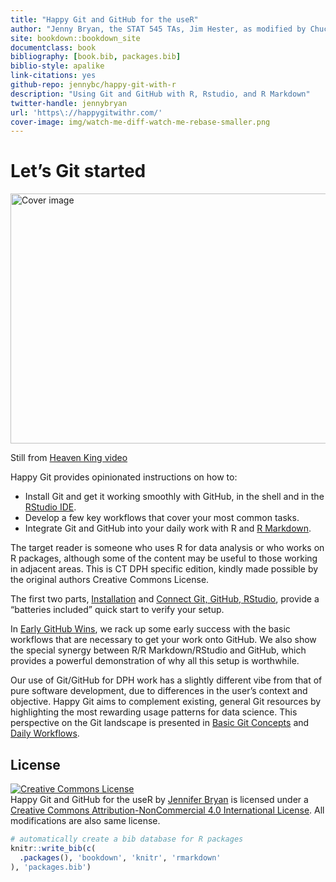 ```yaml
--- 
title: "Happy Git and GitHub for the useR"
author: "Jenny Bryan, the STAT 545 TAs, Jim Hester, as modified by Chuck Powell"
site: bookdown::bookdown_site
documentclass: book
bibliography: [book.bib, packages.bib]
biblio-style: apalike
link-citations: yes
github-repo: jennybc/happy-git-with-r
description: "Using Git and GitHub with R, Rstudio, and R Markdown"
twitter-handle: jennybryan
url: 'https\://happygitwithr.com/'
cover-image: img/watch-me-diff-watch-me-rebase-smaller.png
---
```


# Let's Git started {-}

<div class="figure">
<img src="img/watch-me-diff-watch-me-rebase-smaller.png" width="669" height="400" alt="Cover image" />
<p class="caption">Still from <a href="https://www.youtube.com/watch?v=uBWrpVrazzA">Heaven King video</a></p>
</div>

Happy Git provides opinionated instructions on how to:

  * Install Git and get it working smoothly with GitHub, in the shell and in the 
    [RStudio IDE](https://www.rstudio.com/products/rstudio/).
  * Develop a few key workflows that cover your most common tasks.
  * Integrate Git and GitHub into your daily work with R and 
    [R Markdown](https://rmarkdown.rstudio.com).
  
The target reader is someone who uses R for data analysis or who works on R
packages, although some of the content may be useful to those working in
adjacent areas. This is CT DPH specific edition, kindly made possible
by the original authors Creative Commons License.

The first two parts, [Installation](#install-intro) and 
[Connect Git, GitHub, RStudio](#connect-intro), provide a "batteries included"
quick start to verify your setup.

In [Early GitHub Wins](#usage-intro), we rack up some early success with the
basic workflows that are necessary to get your work onto GitHub. We also show
the special synergy between R/R Markdown/RStudio and GitHub, which provides a
powerful demonstration of why all this setup is worthwhile.

Our use of Git/GitHub for DPH work has a slightly different vibe from that of
pure software development, due to differences in the user's context and
objective. Happy Git aims to complement existing, general Git resources by
highlighting the most rewarding usage patterns for data science. This
perspective on the Git landscape is presented in 
[Basic Git Concepts](#git-intro) and [Daily Workflows](#workflows-intro).

## License {-}

<a rel="license" href="http://creativecommons.org/licenses/by-nc/4.0/"><img alt="Creative Commons License" style="border-width:0" src="https://i.creativecommons.org/l/by-nc/4.0/88x31.png" /></a><br /><span xmlns:dct="http://purl.org/dc/terms/" property="dct:title">Happy Git and GitHub for the useR</span> by <a xmlns:cc="http://creativecommons.org/ns#" href="https://github.com/jennybc/happy-git-with-r" property="cc:attributionName" rel="cc:attributionURL">Jennifer Bryan</a> is licensed under a <a rel="license" href="http://creativecommons.org/licenses/by-nc/4.0/">Creative Commons Attribution-NonCommercial 4.0 International License</a>.  All modifications are also same license.

```r
# automatically create a bib database for R packages
knitr::write_bib(c(
  .packages(), 'bookdown', 'knitr', 'rmarkdown'
), 'packages.bib')
```
